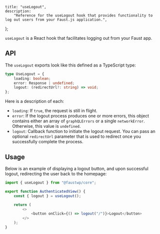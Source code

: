 	title: "useLogout",
	description:
		"Reference for the useLogout hook that provides functionality to log out users from your Faust.js application.",
};

`useLogout` is a React hook that facilitates logging out from your Faust app.

## API

The `useLogout` exports look like this defined as a TypeScript type:

```ts
type UseLogout = {
	loading: boolean;
	error: Response | undefined;
	logout: (redirectUrl?: string) => void;
};
```

Here is a description of each:

- `loading`: If `true`, the request is still in flight.
- `error`: If the logout process produces one or more errors, this object contains either an array of `graphQLErrors` or a single `networkError`. Otherwise, this value is `undefined`.
- `logout`: Callback function to initiate the logout request. You can pass an optional `redirectUrl` parameter that is used to redirect once you successfully complete the process.

## Usage

Below is an example of displaying a logout button, and upon successful logout, redirecting the user back to the homepage:

```js
import { useLogout } from "@faustwp/core";

export function AuthenticatedView() {
	const { logout } = useLogout();

	return (
		<>
			<button onClick={() => logout("/")}>Logout</button>
		</>
	);
}
```
